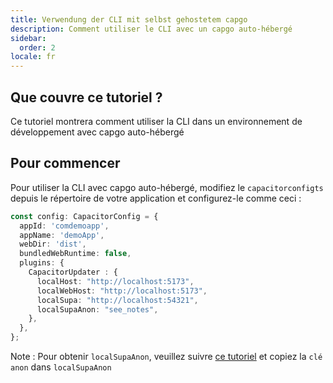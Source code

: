 ```yaml
---
title: Verwendung der CLI mit selbst gehostetem capgo
description: Comment utiliser le CLI avec un capgo auto-hébergé
sidebar:
  order: 2
locale: fr
---
```


## Que couvre ce tutoriel ?

Ce tutoriel montrera comment utiliser la CLI dans un environnement de développement avec capgo auto-hébergé

## Pour commencer

Pour utiliser la CLI avec capgo auto-hébergé, modifiez le `capacitorconfigts` depuis le répertoire de votre application et configurez-le comme ceci :

```ts
const config: CapacitorConfig = {
  appId: 'comdemoapp',
  appName: 'demoApp',
  webDir: 'dist',
  bundledWebRuntime: false,
  plugins: {
    CapacitorUpdater : {
      localHost: "http://localhost:5173",
      localWebHost: "http://localhost:5173",
      localSupa: "http://localhost:54321",
      localSupaAnon: "see_notes",
    },
  },
};
```

Note : Pour obtenir `localSupaAnon`, veuillez suivre [ce tutoriel](/docs/plugin/self-hosted/local-dev/getting-started/) et copiez la `clé anon` dans `localSupaAnon`